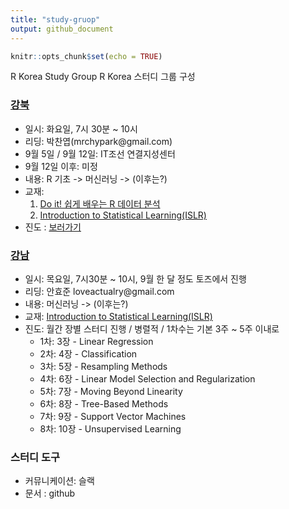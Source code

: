 ```yaml
---
title: "study-gruop"
output: github_document
---
```


```r
knitr::opts_chunk$set(echo = TRUE)
```

R Korea Study Group
R Korea 스터디 그룹 구성

### [강북](https://github.com/R-Korea/study-group/tree/master/doitR/gangbuk/sep-2017)
  - 일시: 화요일, 7시 30분 ~ 10시          
  - 리딩: 박찬엽(mrchypark@gmail.com)      
  - 9월 5일 / 9월 12일: IT조선 연결지성센터     
  - 9월 12일 이후: 미정     
  - 내용: R 기초 -> 머신러닝 -> (이후는?)     
  - 교재:
    1. [Do it! 쉽게 배우는 R 데이터 분석](https://www.kyobobook.co.kr/product/detailViewKor.laf?mallGb=KOR&ejkGb=KOR&barcode=9791187370949)
    1. [Introduction to Statistical Learning(ISLR)](http://www-bcf.usc.edu/~gareth/ISL/)
  - 진도 : [보러가기](https://github.com/R-Korea/study-group/tree/master/doitR/gangbuk/sep-2017)


### [강남](https://github.com/R-Korea/study-group/tree/master/ISLR/gangnam/sep-2017)
  - 일시: 목요일, 7시30분 ~ 10시, 9월 한 달 정도 토즈에서 진행     
  - 리딩: 안효준 loveactualry@gmail.com     
  - 내용: 머신러닝 -> (이후는?)     
  - 교재: [Introduction to Statistical Learning(ISLR)](http://www-bcf.usc.edu/~gareth/ISL/)
  - 진도: 월간 장별 스터디 진행 / 병렬적 / 1차수는 기본 3주 ~ 5주 이내로     
    - 1차: 3장 - Linear Regression     
    - 2차: 4장 - Classification     
    - 3차: 5장 - Resampling Methods     
    - 4차: 6장 - Linear Model Selection and Regularization     
    - 5차: 7장 - Moving Beyond Linearity     
    - 6차: 8장 - Tree-Based Methods     
    - 7차: 9장 - Support Vector Machines     
    - 8차: 10장 - Unsupervised Learning     

### 스터디 도구
  - 커뮤니케이션: 슬랙
  - 문서 : github
